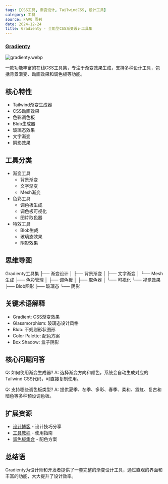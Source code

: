 ```yaml
---
tags: [CSS工具, 渐变设计, TailwindCSS, 设计工具]
category: 工具
source: FAV0 周刊
date: 2024-12-24
title: Gradienty - 全能型CSS渐变设计工具集
---
```


### [Gradienty](https://gradienty.codes/)

![gradienty.webp](https://img.mengpeng.tech/i/2024/12/24/676a477f4766d.webp)

一款功能丰富的在线CSS工具集，专注于渐变效果生成，支持多种设计工具，包括背景渐变、动画效果和调色板等功能。

## 核心特性
- Tailwind渐变生成器
- CSS动画效果
- 色彩调色板
- Blob生成器
- 玻璃态效果
- 文字渐变
- 阴影效果

## 工具分类
- 渐变工具
  - 背景渐变
  - 文字渐变
  - Mesh渐变
- 色彩工具
  - 调色板生成
  - 调色板可视化
  - 图片取色器
- 特效工具
  - Blob生成
  - 玻璃态效果
  - 阴影效果

## 思维导图
Gradienty工具集
├── 渐变设计
│   ├── 背景渐变
│   ├── 文字渐变
│   └── Mesh生成
├── 色彩管理
│   ├── 调色板
│   ├── 取色器
│   └── 可视化
└── 视觉效果
    ├── Blob图形
    ├── 玻璃态
    └── 阴影

## 关键术语解释
- Gradient: CSS渐变效果
- Glassmorphism: 玻璃态设计风格
- Blob: 不规则形状图形
- Color Palette: 配色方案
- Box Shadow: 盒子阴影

## 核心问题问答
Q: 如何使用渐变生成器?
A: 选择渐变方向和颜色，系统会自动生成对应的Tailwind CSS代码，可直接复制使用。

Q: 支持哪些调色板类型?
A: 提供夏季、冬季、多彩、春季、柔和、霓虹、复古和暗色等多种预设调色板。

## 扩展资源
- [设计博客](https://gradienty.codes/blog) - 设计技巧分享
- [工具教程](https://gradienty.codes/tools) - 使用指南
- [调色板集合](https://gradienty.codes/palettes) - 配色方案

## 总结语
Gradienty为设计师和开发者提供了一套完整的渐变设计工具，通过直观的界面和丰富的功能，大大提升了设计效率。 